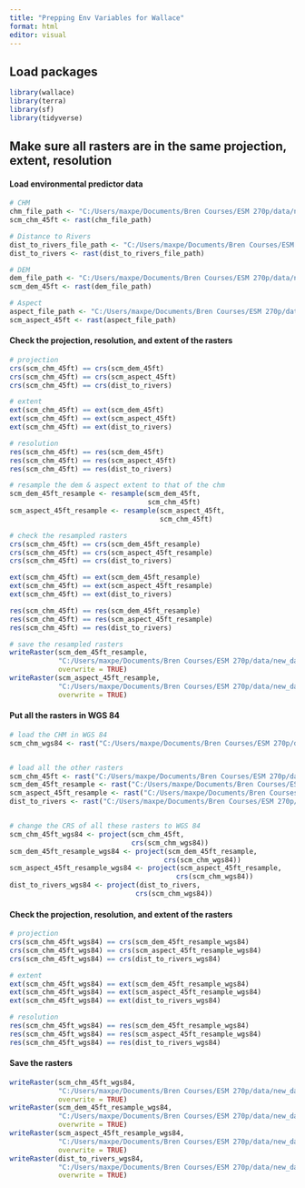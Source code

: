 ```yaml
---
title: "Prepping Env Variables for Wallace"
format: html
editor: visual
---
```


## Load packages

```r
library(wallace)
library(terra)
library(sf)
library(tidyverse)
```

## Make sure all rasters are in the same projection, extent, resolution

#### Load environmental predictor data

```r
# CHM 
chm_file_path <- "C:/Users/maxpe/Documents/Bren Courses/ESM 270p/data/new_data/wallace_env_data/scm_chm_45ft.tif"
scm_chm_45ft <- rast(chm_file_path)

# Distance to Rivers
dist_to_rivers_file_path <- "C:/Users/maxpe/Documents/Bren Courses/ESM 270p/data/new_data/wallace_env_data/distance_to_rivers_res45ft.tif"
dist_to_rivers <- rast(dist_to_rivers_file_path)

# DEM 
dem_file_path <- "C:/Users/maxpe/Documents/Bren Courses/ESM 270p/data/new_data/wallace_env_data/scm_dem_45ft.tif"
scm_dem_45ft <- rast(dem_file_path)

# Aspect 
aspect_file_path <- "C:/Users/maxpe/Documents/Bren Courses/ESM 270p/data/new_data/wallace_env_data/scm_aspect_45ft.tif"
scm_aspect_45ft <- rast(aspect_file_path)
```

#### Check the projection, resolution, and extent of the rasters

```r
# projection 
crs(scm_chm_45ft) == crs(scm_dem_45ft)
crs(scm_chm_45ft) == crs(scm_aspect_45ft)
crs(scm_chm_45ft) == crs(dist_to_rivers)

# extent
ext(scm_chm_45ft) == ext(scm_dem_45ft)
ext(scm_chm_45ft) == ext(scm_aspect_45ft)
ext(scm_chm_45ft) == ext(dist_to_rivers)

# resolution
res(scm_chm_45ft) == res(scm_dem_45ft)
res(scm_chm_45ft) == res(scm_aspect_45ft)
res(scm_chm_45ft) == res(dist_to_rivers)

# resample the dem & aspect extent to that of the chm
scm_dem_45ft_resample <- resample(scm_dem_45ft, 
                                  scm_chm_45ft)
scm_aspect_45ft_resample <- resample(scm_aspect_45ft, 
                                     scm_chm_45ft)

# check the resampled rasters
crs(scm_chm_45ft) == crs(scm_dem_45ft_resample)
crs(scm_chm_45ft) == crs(scm_aspect_45ft_resample)
crs(scm_chm_45ft) == crs(dist_to_rivers)

ext(scm_chm_45ft) == ext(scm_dem_45ft_resample)
ext(scm_chm_45ft) == ext(scm_aspect_45ft_resample)
ext(scm_chm_45ft) == ext(dist_to_rivers)

res(scm_chm_45ft) == res(scm_dem_45ft_resample)
res(scm_chm_45ft) == res(scm_aspect_45ft_resample)
res(scm_chm_45ft) == res(dist_to_rivers)

# save the resampled rasters
writeRaster(scm_dem_45ft_resample, 
            "C:/Users/maxpe/Documents/Bren Courses/ESM 270p/data/new_data/wallace_env_data/scm_dem_45ft_resample.tif", 
            overwrite = TRUE)
writeRaster(scm_aspect_45ft_resample,
            "C:/Users/maxpe/Documents/Bren Courses/ESM 270p/data/new_data/wallace_env_data/scm_aspect_45ft_resample.tif",
            overwrite = TRUE)
```

#### Put all the rasters in WGS 84

```r
# load the CHM in WGS 84
scm_chm_wgs84 <- rast("C:/Users/maxpe/Documents/Bren Courses/ESM 270p/data/new_data/wallace_env_data/WGS_84/scm_chm_45ft_wgs84.tif")


# load all the other rasters
scm_chm_45ft <- rast("C:/Users/maxpe/Documents/Bren Courses/ESM 270p/data/new_data/wallace_env_data/scm_chm_45ft.tif")
scm_dem_45ft_resample <- rast("C:/Users/maxpe/Documents/Bren Courses/ESM 270p/data/new_data/wallace_env_data/scm_dem_45ft_resample.tif")
scm_aspect_45ft_resample <- rast("C:/Users/maxpe/Documents/Bren Courses/ESM 270p/data/new_data/wallace_env_data/scm_aspect_45ft_resample.tif")
dist_to_rivers <- rast("C:/Users/maxpe/Documents/Bren Courses/ESM 270p/data/new_data/wallace_env_data/distance_to_rivers_res45ft.tif")


# change the CRS of all these rasters to WGS 84
scm_chm_45ft_wgs84 <- project(scm_chm_45ft, 
                              crs(scm_chm_wgs84))
scm_dem_45ft_resample_wgs84 <- project(scm_dem_45ft_resample, 
                                      crs(scm_chm_wgs84))
scm_aspect_45ft_resample_wgs84 <- project(scm_aspect_45ft_resample, 
                                         crs(scm_chm_wgs84))
dist_to_rivers_wgs84 <- project(dist_to_rivers, 
                               crs(scm_chm_wgs84))
```

#### Check the projection, resolution, and extent of the rasters

```r
# projection
crs(scm_chm_45ft_wgs84) == crs(scm_dem_45ft_resample_wgs84)
crs(scm_chm_45ft_wgs84) == crs(scm_aspect_45ft_resample_wgs84)
crs(scm_chm_45ft_wgs84) == crs(dist_to_rivers_wgs84)

# extent
ext(scm_chm_45ft_wgs84) == ext(scm_dem_45ft_resample_wgs84)
ext(scm_chm_45ft_wgs84) == ext(scm_aspect_45ft_resample_wgs84)
ext(scm_chm_45ft_wgs84) == ext(dist_to_rivers_wgs84)

# resolution
res(scm_chm_45ft_wgs84) == res(scm_dem_45ft_resample_wgs84)
res(scm_chm_45ft_wgs84) == res(scm_aspect_45ft_resample_wgs84)
res(scm_chm_45ft_wgs84) == res(dist_to_rivers_wgs84)
```

#### Save the rasters

```r
writeRaster(scm_chm_45ft_wgs84, 
            "C:/Users/maxpe/Documents/Bren Courses/ESM 270p/data/new_data/wallace_env_data/WGS_84/scm_chm_45ft_wgs84.tif", 
            overwrite = TRUE)
writeRaster(scm_dem_45ft_resample_wgs84,
            "C:/Users/maxpe/Documents/Bren Courses/ESM 270p/data/new_data/wallace_env_data/WGS_84/scm_dem_45ft_resample_wgs84.tif",
            overwrite = TRUE)
writeRaster(scm_aspect_45ft_resample_wgs84,
            "C:/Users/maxpe/Documents/Bren Courses/ESM 270p/data/new_data/wallace_env_data/WGS_84/scm_aspect_45ft_resample_wgs84.tif",
            overwrite = TRUE)
writeRaster(dist_to_rivers_wgs84,
            "C:/Users/maxpe/Documents/Bren Courses/ESM 270p/data/new_data/wallace_env_data/WGS_84/distance_to_rivers_res45ft_wgs84.tif",
            overwrite = TRUE)
```





